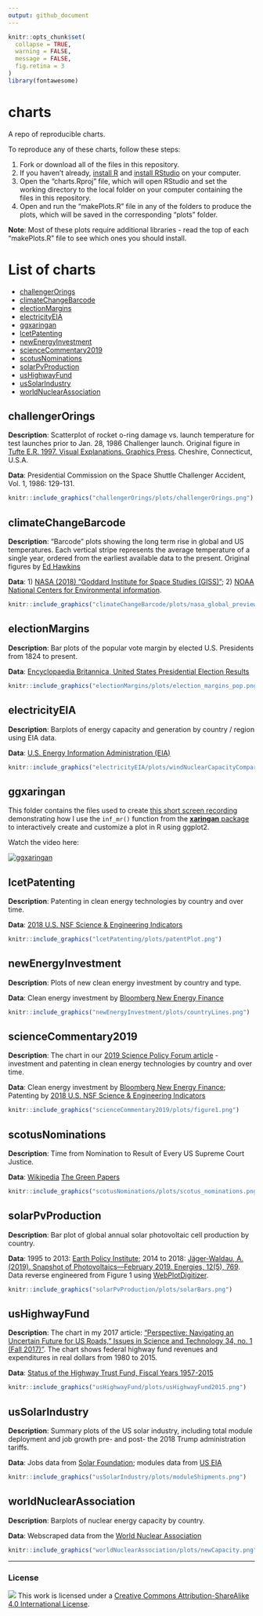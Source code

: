 ```yaml
---
output: github_document
---
```


<!-- README.md is generated from README.Rmd. Please edit that file -->

```r
knitr::opts_chunk$set(
  collapse = TRUE,
  warning = FALSE,
  message = FALSE,
  fig.retina = 3
)
library(fontawesome)
```

# charts

A repo of reproducible charts.

To reproduce any of these charts, follow these steps:

1. Fork or download all of the files in this repository.
2. If you haven't already, [install R](https://cloud.r-project.org/) and [install RStudio](https://www.rstudio.com/products/rstudio/download/preview/) on your computer.
3. Open the "charts.Rproj" file, which will open RStudio and set the working directory to the local folder on your computer containing the files in this repository.
4. Open and run the "makePlots.R" file in any of the folders to produce the plots, which will be saved in the corresponding "plots" folder.

**Note**: Most of these plots require additional libraries - read the top of each "makePlots.R" file to see which ones you should install.

# List of charts
- [challengerOrings](#challengerOrings)
- [climateChangeBarcode](#climateChangeBarcode)
- [electionMargins](#electionMargins)
- [electricityEIA](#electricityEIA)
- [ggxaringan](#ggxaringan)
- [lcetPatenting](#lcetPatenting)
- [newEnergyInvestment](#newEnergyInvestment)
- [scienceCommentary2019](#scienceCommentary2019)
- [scotusNominations](#scotusNominations)
- [solarPvProduction](#solarPvProduction)
- [usHighwayFund](#usHighwayFund)
- [usSolarIndustry](#usSolarIndustry)
- [worldNuclearAssociation](#worldNuclearAssociation)

## challengerOrings

**Description**: Scatterplot of rocket o-ring damage vs. launch temperature for test launches prior to Jan. 28, 1986 Challenger launch. Original figure in [Tufte E.R. 1997. Visual Explanations. Graphics Press](https://pubs.acs.org/doi/abs/10.1021/ci9804286). Cheshire, Connecticut, U.S.A.

**Data**: Presidential Commission on the Space Shuttle Challenger Accident, Vol. 1, 1986: 129-131.

```r
knitr::include_graphics("challengerOrings/plots/challengerOrings.png")
```

## climateChangeBarcode

**Description**: "Barcode" plots showing the long term rise in global and US temperatures. Each vertical stripe represents the average temperature of a single year, ordered from the earliest available data to the present. Original figures by [Ed Hawkins](http://www.climate-lab-book.ac.uk/2018/warming-stripes/)

**Data**: 1) [NASA (2018) "Goddard Institute for Space Studies (GISS)"](https://climate.nasa.gov/vital-signs/global-temperature/); 2) [NOAA National Centers for Environmental information](http://www.ncdc.noaa.gov/cag/).

```r
knitr::include_graphics("climateChangeBarcode/plots/nasa_global_preview.png")
```

## electionMargins

**Description**: Bar plots of the popular vote margin by elected U.S. Presidents from 1824 to present.

**Data**: [Encyclopaedia Britannica, United States Presidential Election Results](https://www.britannica.com/topic/United-States-Presidential-Election-Results-1788863)

```r
knitr::include_graphics("electionMargins/plots/election_margins_pop.png")
```

## electricityEIA

**Description**: Barplots of energy capacity and generation by country / region using EIA data.

**Data**: [U.S. Energy Information Administration (EIA)](https://www.eia.gov/beta/international/data/browser/)

```r
knitr::include_graphics("electricityEIA/plots/windNuclearCapacityCompare.png")
```

## ggxaringan

This folder contains the files used to create [this short screen recording](https://youtu.be/c436_dfk9-E) demonstrating how I use the `inf_mr()` function from the [**xaringan** package](https://github.com/yihui/xaringan) to interactively create and customize a plot in R using ggplot2.

Watch the video here:

<a href="http://www.youtube.com/watch?v=l9yUGFelT5c" target="_blank">
    <img alt="ggxaringan" src="http://img.youtube.com/vi/l9yUGFelT5c/0.jpg">
</a>

## lcetPatenting

**Description**: Patenting in clean energy technologies by country and over time.

**Data**: [2018 U.S. NSF Science & Engineering Indicators](https://www.nsf.gov/statistics/2018/nsb20181/report/sections/industry-technology-and-the-global-marketplace/global-trends-in-sustainable-energy-research-and-technologies)

```r
knitr::include_graphics("lcetPatenting/plots/patentPlot.png")
```

## newEnergyInvestment

**Description**: Plots of new clean energy investment by country and type.

**Data**: Clean energy investment by [Bloomberg New Energy Finance](https://about.bnef.com/clean-energy-investment/)

```r
knitr::include_graphics("newEnergyInvestment/plots/countryLines.png")
```

## scienceCommentary2019

**Description**: The chart in our [2019 Science Policy Forum article](https://science.sciencemag.org/content/366/6467/794) - investment and patenting in clean energy technologies by country and over time.

**Data**: Clean energy investment by [Bloomberg New Energy Finance](https://about.bnef.com/clean-energy-investment/); Patenting by [2018 U.S. NSF Science & Engineering Indicators](https://www.nsf.gov/statistics/2018/nsb20181/report/sections/industry-technology-and-the-global-marketplace/global-trends-in-sustainable-energy-research-and-technologies)

```r
knitr::include_graphics("scienceCommentary2019/plots/figure1.png")
```

## scotusNominations

**Description**: Time from Nomination to Result of Every US Supreme Court Justice.

**Data**: [Wikipedia](https://en.wikipedia.org/wiki/List_of_nominations_to_the_Supreme_Court_of_the_United_States) [The Green Papers](https://www.thegreenpapers.com/Hx/PresidentialElectionEvents.phtml)

```r
knitr::include_graphics("scotusNominations/plots/scotus_nominations.png")
```

## solarPvProduction

**Description**: Bar plot of global annual solar photovoltaic cell production by country.

**Data**: 1995 to 2013: [Earth Policy Institute](http://www.earth-policy.org/data_center/C23); 2014 to 2018: [Jäger-Waldau, A. (2019). Snapshot of Photovoltaics—February 2019. Energies, 12(5), 769](https://www.mdpi.com/1996-1073/12/5/769). Data reverse engineered from Figure 1 using [WebPlotDigitizer](https://automeris.io/WebPlotDigitizer/).

```r
knitr::include_graphics("solarPvProduction/plots/solarBars.png")
```

## usHighwayFund

**Description**: The chart in my 2017 article: ["Perspective: Navigating an Uncertain Future for US Roads,” Issues in Science and Technology 34, no. 1 (Fall 2017)"](http://issues.org/34-1/perspective-navigating-an-uncertain-future-for-us-roads/). The chart shows federal highway fund revenues and expenditures in real dollars from 1980 to 2015.

**Data**: [Status of the Highway Trust Fund, Fiscal Years 1957-2015](https://www.fhwa.dot.gov/policyinformation/statistics/2015/fe210.cfm)

```r
knitr::include_graphics("usHighwayFund/plots/usHighwayFund2015.png")
```

## usSolarIndustry

**Description**: Summary plots of the US solar industry, including total module deployment and job growth pre- and post- the 2018 Trump administration tariffs.

**Data**: Jobs data from [Solar Foundation](https://www.bloomberg.com/news/articles/2019-02-12/trump-s-tariffs-took-a-bite-out-of-once-booming-solar-job-market); modules data from [US EIA](https://www.eia.gov/renewable/monthly/solar_photo/)

```r
knitr::include_graphics("usSolarIndustry/plots/moduleShipments.png")
```

## worldNuclearAssociation

**Description**: Barplots of nuclear energy capacity by country.

**Data**: Webscraped data from the [World Nuclear Association](http://www.world-nuclear.org/information-library/facts-and-figures/world-nuclear-power-reactors-and-uranium-requireme.aspx)

```r
knitr::include_graphics("worldNuclearAssociation/plots/newCapacity.png")
```

-----

### License

![](https://i.creativecommons.org/l/by-sa/4.0/88x31.png)  This work is licensed under a [Creative Commons Attribution-ShareAlike 4.0 International License](https://creativecommons.org/licenses/by-sa/4.0/).
